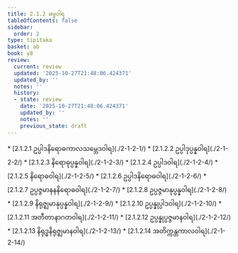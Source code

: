 ```yaml
---
title: 2.1.2 ဓမ္မဝါရ
tableOfContents: false
sidebar:
  order: 2
type: tipitaka
basket: ab
book: y8
review:
  current: review
  updated: '2025-10-27T21:48:06.424371'
  updated_by: ''
  notes: ''
  history:
  - state: review
    date: '2025-10-27T21:48:06.424371'
    updated_by: ''
    notes: ''
    previous_state: draft
---
```



<ReviewStatus review={frontmatter.review} showDetails={true} />

<HypothesisAnnotation frontmatter={frontmatter} />

<DynamicBreadcrumb />



<TableOfContents book="y8" section="2.1.2">
* [2.1.2.1 ဥပ္ပါဒနိရောဓကာလသမ္ဘေဒဝါရ](./2-1-2-1/)
* [2.1.2.2 ဥပ္ပါဒုပ္ပန္နဝါရ](./2-1-2-2/)
* [2.1.2.3 နိရောဓုပ္ပန္နဝါရ](./2-1-2-3/)
* [2.1.2.4 ဥပ္ပါဒဝါရ](./2-1-2-4/)
* [2.1.2.5 နိရောဓဝါရ](./2-1-2-5/)
* [2.1.2.6 ဥပ္ပါဒနိရောဓဝါရ](./2-1-2-6/)
* [2.1.2.7 ဥပ္ပဇ္ဇမာနနနိရောဓဝါရ](./2-1-2-7/)
* [2.1.2.8 ဥပ္ပဇ္ဇမာနုပ္ပန္နဝါရ](./2-1-2-8/)
* [2.1.2.9 နိရုဇ္ဈမာနုပ္ပန္နဝါရ](./2-1-2-9/)
* [2.1.2.10 ဥပ္ပန္နုပ္ပါဒဝါရ](./2-1-2-10/)
* [2.1.2.11 အတီတာနာဂတဝါရ](./2-1-2-11/)
* [2.1.2.12 ဥပ္ပန္နုပ္ပဇ္ဇမာနဝါရ](./2-1-2-12/)
* [2.1.2.13 နိရုဒ္ဓနိရုဇ္ဈမာနဝါရ](./2-1-2-13/)
* [2.1.2.14 အတိက္ကန္တကာလဝါရ](./2-1-2-14/)
</TableOfContents>